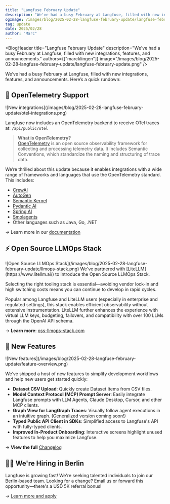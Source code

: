 ```yaml
---
title: "Langfuse February Update"
description: "We've had a busy February at Langfuse, filled with new integrations, features, and announcements."
ogImage: /images/blog/2025-02-28-langfuse-february-update/langfuse-february-update.png
tag: update
date: 2025/02/28
author: "Marc"
---
```



<BlogHeader
  title="Langfuse February Update"
  description="We've had a busy February at Langfuse, filled with new integrations, features, and announcements."
  authors={["marcklingen"]}
  image="/images/blog/2025-02-28-langfuse-february-update/langfuse-february-update.png"
/>

We’ve had a busy February at Langfuse, filled with new integrations, features, and announcements. Here’s a quick rundown:

## 🔭 OpenTelemetry Support

<Frame className="my-10" fullWidth>
  ![New
  integrations](/images/blog/2025-02-28-langfuse-february-update/otel-integrations.png)
</Frame>

Langfuse now includes an OpenTelemetry backend to receive OTel traces at: `/api/public/otel`

> **What is OpenTelemetry?**  
> [OpenTelemetry](https://opentelemetry.io/) is an open source observability framework for collecting and processing telemetry data. It includes Semantic Conventions, which standardize the naming and structuring of trace data.

We’re thrilled about this update because it enables integrations with a wide range of frameworks and languages that use the OpenTelemetry standard. This includes:

- [CrewAI](/docs/integrations/crewai)
- [AutoGen](/docs/integrations/autogen)
- [Semantic Kernel](/docs/integrations/semantic-kernel)
- [Pydantic AI](/docs/integrations/pydantic-ai)
- [Spring AI](/docs/integrations/spring-ai)
- [Smolagents](/docs/integrations/smolagents)
- Other languages such as Java, Go, .NET

→ Learn more in our [documentation](/docs/opentelemetry/get-started)

## ⚡ Open Source LLMOps Stack

<Frame className="my-10" fullWidth>
  ![Open Source LLMOps
  Stack](/images/blog/2025-02-28-langfuse-february-update/llmops-stack.png)
</Frame>
We've partnered with [LiteLLM](https://www.litellm.ai/) to introduce the Open Source
LLMOps Stack.

Selecting the right tooling stack is essential—avoiding vendor lock-in and high switching costs means you can continue to develop in rapid cycles.

Popular among Langfuse and LiteLLM users (especially in enterprise and regulated settings), this stack enables efficient observability without extensive instrumentation. LiteLLM further enhances the experience with virtual LLM keys, budgeting, failovers, and compatibility with over 100 LLMs through the OpenAI API schema.

→ **Learn more**: [oss-llmops-stack.com](https://oss-llmops-stack.com/)

## 🎁 New Features

<Frame className="my-10" fullWidth>
  ![New
  features](/images/blog/2025-02-28-langfuse-february-update/feature-overview.png)
</Frame>

We’ve shipped a host of new features to simplify development workflows and help new users get started quickly:

- **Dataset CSV Upload**: Quickly create Dataset Items from CSV files.
- **Model Context Protocol (MCP) Prompt Server**: Easily integrate Langfuse prompts with LLM Agents, Claude Desktop, Cursor, and other MCP clients.
- **Graph View for LangGraph Traces**: Visually follow agent executions in an intuitive graph. (Generalized version coming soon!)
- **Typed Public API Client in SDKs**: Simplified access to Langfuse's API with fully-typed clients.
- **Improved In-Product Onboarding**: Interactive screens highlight unused features to help you maximize Langfuse.

→ **View the full** [Changelog](/changelog)

## 👨‍💻 We're Hiring in Berlin

Langfuse is growing fast! We're seeking talented individuals to join our Berlin-based team. Looking for a change? Email us or forward this opportunity—there's a USD 5K referral bonus!

→ [Learn more and apply](/careers)
